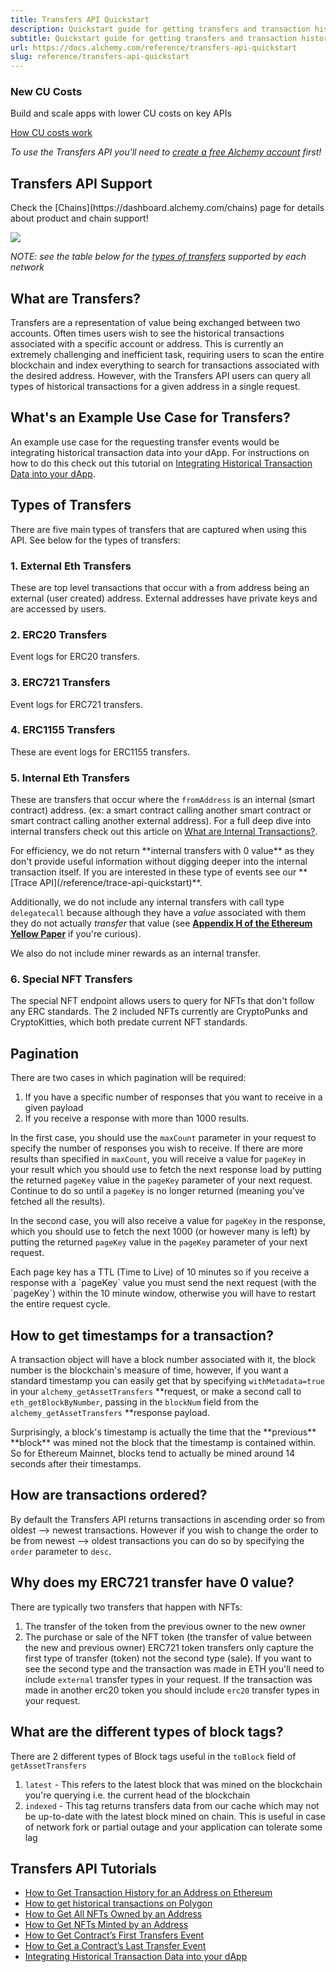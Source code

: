 ```yaml
---
title: Transfers API Quickstart
description: Quickstart guide for getting transfers and transaction history for contracts and addresses. The Transfers API allows you to easily fetch historical transactions for any address without having to scan the entire chain and index everything for each of your users.
subtitle: Quickstart guide for getting transfers and transaction history for contracts and addresses. The Transfers API allows you to easily fetch historical transactions for any address without having to scan the entire chain and index everything for each of your users.
url: https://docs.alchemy.com/reference/transfers-api-quickstart
slug: reference/transfers-api-quickstart
---
```


### New CU Costs

Build and scale apps with lower CU costs on key APIs

[How CU costs work](<https://docs.alchemy.com/reference/compute-unit-costs?utm_source=docs\&utm_medium=website\&utm_campaign=build >)

*To use the Transfers API you'll need to [create a free Alchemy account](https://alchemy.com/?r=affiliate:4cf7f72f-9238-45c4-a230-6840fcd048ae) first!*

## Transfers API Support

<Info>
  Check the [Chains](https://dashboard.alchemy.com/chains) page for details about product and chain support!

  ![](523fb8a9a9d899921ee1046d0ff1b389967a9976d1c6112ebbbe071ddd1ef374-image.png)
</Info>

*NOTE: see the table below for the [types of transfers](#types-of-transfers) supported by each network*

## What are Transfers?

Transfers are a representation of value being exchanged between two accounts. Often times users wish to see the historical transactions associated with a specific account or address. This is currently an extremely challenging and inefficient task, requiring users to scan the entire blockchain and index everything to search for transactions associated with the desired address. However, with the Transfers API users can query all types of historical transactions for a given address in a single request.

## What's an Example Use Case for Transfers?

An example use case for the requesting transfer events would be integrating historical transaction data into your dApp. For instructions on how to do this check out this tutorial on [Integrating Historical Transaction Data into your dApp](/docs/integrating-historical-transaction-data-into-your-dapp).

## Types of Transfers

There are five main types of transfers that are captured when using this API. See below for the types of transfers:

### 1. External Eth Transfers

These are top level transactions that occur with a from address being an external (user created) address. External addresses have private keys and are accessed by users.

### 2. ERC20 Transfers

Event logs for ERC20 transfers.

### 3. ERC721 Transfers

Event logs for ERC721 transfers.

### 4. ERC1155 Transfers

These are event logs for ERC1155 transfers.

### 5. Internal Eth Transfers

These are transfers that occur where the `fromAddress` is an internal (smart contract) address. (ex: a smart contract calling another smart contract or smart contract calling another external address). For a full deep dive into internal transfers check out this article on [What are Internal Transactions?](/docs/what-are-internal-transactions).

<Info>
  For efficiency, we do not return **internal transfers with 0 value** as they don't provide useful information without digging deeper into the internal transaction itself. If you are interested in these type of events see our **[Trace API](/reference/trace-api-quickstart)**.

  Additionally, we do not include any internal transfers with call type `delegatecall` because although they have a *value* associated with them they do not actually *transfer* that value (see **[Appendix H of the Ethereum Yellow Paper](https://ethereum.github.io/yellowpaper/paper.pdf)** if you're curious).

  We also do not include miner rewards as an internal transfer.
</Info>

### 6. Special NFT Transfers

The special NFT endpoint allows users to query for NFTs that don't follow any ERC standards. The 2 included NFTs currently are CryptoPunks and CryptoKitties, which both predate current NFT standards.

## Pagination

There are two cases in which pagination will be required:

1. If you have a specific number of responses that you want to receive in a given payload
2. If you receive a response with more than 1000 results.

In the first case, you should use the `maxCount` parameter in your request to specify the number of responses you wish to receive. If there are more results than specified in `maxCount`, you will receive a value for `pageKey` in your result which you should use to fetch the next response load by putting the returned `pageKey` value in the `pageKey` parameter of your next request. Continue to do so until a `pageKey` is no longer returned (meaning you've fetched all the results).

In the second case, you will also receive a value for `pageKey` in the response, which you should use to fetch the next 1000 (or however many is left) by putting the returned `pageKey` value in the `pageKey` parameter of your next request.

<Warning>
  Each page key has a TTL (Time to Live) of 10 minutes so if you receive a response with a `pageKey` value you must send the next request (with the `pageKey`) within the 10 minute window, otherwise you will have to restart the entire request cycle.
</Warning>

## How to get timestamps for a transaction?

A transaction object will have a block number associated with it, the block number is the blockchain's measure of time, however, if you want a standard timestamp you can easily get that by specifying `withMetadata=true` in your `alchemy_getAssetTransfers` \*\*request, or make a second call to `eth_getBlockByNumber`, passing in the `blockNum` field from the `alchemy_getAssetTransfers` \*\*response payload.

<Info>
  Surprisingly, a block's timestamp is actually the time that the **previous** **block** was mined not the block that the timestamp is contained within. So for Ethereum Mainnet, blocks tend to actually be mined around 14 seconds after their timestamps.
</Info>

## How are transactions ordered?

By default the Transfers API returns transactions in ascending order so from oldest --> newest transactions. However if you wish to change the order to be from newest --> oldest transactions you can do so by specifying the `order` parameter to `desc`.

## Why does my ERC721 transfer have 0 value?

There are typically two transfers that happen with NFTs:

1. The transfer of the token from the previous owner to the new owner
2. The purchase or sale of the NFT token (the transfer of value between the new and previous owner) ERC721 token transfers only capture the first type of transfer (token) not the second type (sale). If you want to see the second type and the transaction was made in ETH you'll need to include `external` transfer types in your request. If the transaction was made in another erc20 token you should include `erc20` transfer types in your request.

## What are the different types of block tags?

There are 2 different types of Block tags useful in the `toBlock` field of `getAssetTransfers`

1. `latest` - This refers to the latest block that was mined on the blockchain you're querying i.e. the current head of the blockchain
2. `indexed` - This tag returns transfers data from our cache which may not be up-to-date with the latest block mined on chain. This is useful in case of network fork or partial outage and your application can tolerate some lag

## Transfers API Tutorials

* [How to Get Transaction History for an Address on Ethereum](/docs/how-to-get-transaction-history-for-an-address-on-ethereum)
* [How to get historical transactions on Polygon](https://alchemy.com/blog/how-to-get-historical-transactions-on-polygon)
* [How to Get All NFTs Owned by an Address](/docs/how-to-get-all-nfts-owned-by-an-address)
* [How to Get NFTs Minted by an Address](/docs/how-to-get-nfts-minted-by-an-address)
* [How to Get Contract’s First Transfers Event](https://www.alchemy.com/docs/how-to-get-a-contracts-first-transfer-event)
* [How to Get a Contract’s Last Transfer Event](https://www.alchemy.com/docs/how-to-get-a-contracts-last-transfer-event)
* [Integrating Historical Transaction Data into your dApp](https://www.alchemy.com/docs/integrating-historical-transaction-data-into-your-dapp)
